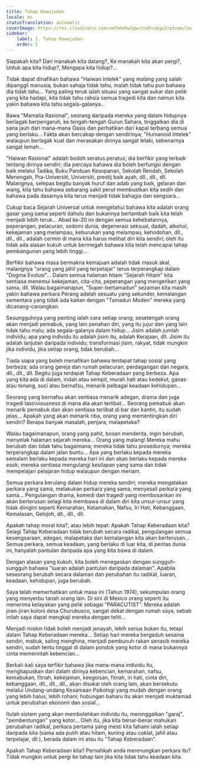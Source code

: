 ```yaml
---
title: Tahap Kewujudan
locale: ms
statusTranslation: automatic
coverImage: https://res.cloudinary.com/xmfm6mhw3gwctndtcubgx2rptnae/image/upload/v1740468922/small_cover_tratado_de_psicologia_revolucionaria_a4c0dca4e0.webp
sidebar:
    label: 1. Tahap Kewujudan
    order: 1
---
```

Siapakah kita? Dari manakah kita datang?, Ke manakah kita akan pergi?, Untuk apa kita hidup?, Mengapa kita hidup?...

Tidak dapat dinafikan bahawa "Haiwan Intelek" yang malang yang salah dipanggil manusia, bukan sahaja tidak tahu, malah tidak tahu pun bahawa dia tidak tahu... Yang paling teruk ialah situasi yang sangat sukar dan pelik yang kita hadapi, kita tidak tahu rahsia semua tragedi kita dan namun kita yakin bahawa kita tahu segala-galanya...

Bawa "Mamalia Rasional", seorang daripada mereka yang dalam hidupnya berlagak berpengaruh, ke tengah-tengah Gurun Sahara, tinggalkan dia di sana jauh dari mana-mana Oasis dan perhatikan dari kapal terbang semua yang berlaku... Fakta akan bercakap dengan sendirinya; "Humanoid Intelek" walaupun berlagak kuat dan merasakan dirinya sangat lelaki, sebenarnya sangat lemah...

"Haiwan Rasional" adalah bodoh seratus peratus; dia berfikir yang terbaik tentang dirinya sendiri; dia percaya bahawa dia boleh berfungsi dengan baik melalui Tadika, Buku Panduan Kesopanan, Sekolah Rendah, Sekolah Menengah, Pra-Universiti, Universiti, prestij baik ayah, dll., dll., dll. Malangnya, selepas begitu banyak huruf dan adab yang baik, gelaran dan wang, kita tahu bahawa sebarang sakit perut membuatkan kita sedih dan bahawa pada dasarnya kita terus menjadi tidak bahagia dan sengsara...

Cukup baca Sejarah Universal untuk mengetahui bahawa kita adalah orang gasar yang sama seperti dahulu dan bukannya bertambah baik kita telah menjadi lebih teruk... Abad ke-20 ini dengan semua kehebatannya, peperangan, pelacuran, sodomi dunia, degenerasi seksual, dadah, alkohol, kekejaman yang melampau, keburukan yang melampau, kehodohan, dll., dll., dll., adalah cermin di mana kita harus melihat diri kita sendiri; oleh itu tidak ada alasan kukuh untuk bermegah bahawa kita telah mencapai tahap pembangunan yang lebih tinggi...

Berfikir bahawa masa bermakna kemajuan adalah tidak masuk akal, malangnya "orang yang jahil yang terpelajar" terus terperangkap dalam "Dogma Evolusi"... Dalam semua halaman hitam "Sejarah Hitam" kita sentiasa menemui kekejaman, cita-cita, peperangan yang mengerikan yang sama, dll. Walau bagaimanapun, "Super-bertamadun" sezaman kita masih yakin bahawa perkara Perang adalah sesuatu yang sekunder, kemalangan sementara yang tidak ada kaitan dengan "Tamadun Moden" mereka yang dicanang-canangkan.

Sesungguhnya yang penting ialah cara setiap orang; sesetengah orang akan menjadi pemabuk, yang lain penahan diri, yang itu jujur dan yang lain tidak tahu malu; ada segala-galanya dalam hidup... Jisim adalah jumlah individu; apa yang individu itu adalah jisim itu, adalah Kerajaan, dll. Jisim itu adalah lanjutan daripada individu; transformasi jisim, rakyat, tidak mungkin jika individu, jika setiap orang, tidak berubah...

Tiada siapa yang boleh menafikan bahawa terdapat tahap sosial yang berbeza; ada orang gereja dan rumah pelacuran; perdagangan dan negara, dll., dll., dll. Begitu juga terdapat Tahap Keberadaan yang berbeza. Apa yang kita ada di dalam, indah atau sempit, murah hati atau kedekut, ganas atau tenang, suci atau bernafsu, menarik pelbagai keadaan kehidupan...

Seorang yang bernafsu akan sentiasa menarik adegan, drama dan juga tragedi lasciviousness di mana dia akan terlibat... Seorang pemabuk akan menarik pemabuk dan akan sentiasa terlibat di bar dan kantin, itu sudah jelas... Apakah yang akan menarik riba, orang yang mementingkan diri sendiri? Berapa banyak masalah, penjara, malapetaka?

Walau bagaimanapun, orang yang pahit, bosan menderita, ingin berubah, menyelak halaman sejarah mereka... Orang yang malang! Mereka mahu berubah dan tidak tahu bagaimana; mereka tidak tahu prosedurnya; mereka terperangkap dalam jalan buntu... Apa yang berlaku kepada mereka semalam berlaku kepada mereka hari ini dan akan berlaku kepada mereka esok; mereka sentiasa mengulangi kesilapan yang sama dan tidak mempelajari pelajaran hidup walaupun dengan meriam.

Semua perkara berulang dalam hidup mereka sendiri; mereka mengatakan perkara yang sama, melakukan perkara yang sama, menyesali perkara yang sama... Pengulangan drama, komedi dan tragedi yang membosankan ini akan berterusan selagi kita membawa di dalam diri kita unsur-unsur yang tidak diingini seperti Kemarahan, Ketamakan, Nafsu, Iri Hati, Kebanggaan, Kemalasan, Gelojoh, dll., dll., dll.

Apakah tahap moral kita?, atau lebih tepat: Apakah Tahap Keberadaan kita? Selagi Tahap Keberadaan tidak berubah secara radikal, pengulangan semua kesengsaraan, adegan, malapetaka dan kemalangan kita akan berterusan... Semua perkara, semua keadaan, yang berlaku di luar kita, di pentas dunia ini, hanyalah pantulan daripada apa yang kita bawa di dalam.

Dengan alasan yang kukuh, kita boleh menegaskan dengan sungguh-sungguh bahawa "luaran adalah pantulan daripada dalaman". Apabila seseorang berubah secara dalaman dan perubahan itu radikal, luaran, keadaan, kehidupan, juga berubah.

Saya telah memerhatikan untuk masa ini (Tahun 1974), sekumpulan orang yang menyerbu tanah orang lain. Di sini di Mexico orang seperti itu menerima kelayakan yang pelik sebagai "PARACUTIST". Mereka adalah jiran-jiran koloni desa Churubusco, sangat dekat dengan rumah saya, sebab inilah saya dapat mengkaji mereka dengan teliti...

Menjadi miskin tidak boleh menjadi jenayah, lebih serius bukan itu, tetapi dalam Tahap Keberadaan mereka... Setiap hari mereka bergaduh sesama sendiri, mabuk, saling menghina, menjadi pembunuh rakan senasib mereka sendiri, sudah tentu tinggal di dalam pondok yang kotor di mana bukannya cinta memerintah kebencian...

Berkali-kali saya terfikir bahawa jika mana-mana individu itu, menghapuskan dari dalam dirinya kebencian, kemarahan, nafsu, kemabukan, fitnah, kekejaman, keegoisan, fitnah, iri hati, cinta diri, kebanggaan, dll., dll., dll., akan disukai oleh orang lain, akan bersekutu melalui Undang-undang Kesamaan Psikologi yang mudah dengan orang yang lebih halus, lebih rohani; hubungan baharu itu akan menjadi muktamad untuk perubahan ekonomi dan sosial...

Itulah sistem yang akan membolehkan individu itu, meninggalkan "garaj", "pembentungan" yang kotor... Oleh itu, jika kita benar-benar mahukan perubahan radikal, perkara pertama yang mesti kita fahami ialah setiap daripada kita (sama ada putih atau hitam, kuning atau coklat, jahil atau terpelajar, dll.), berada dalam ini atau itu "Tahap Keberadaan".

Apakah Tahap Keberadaan kita? Pernahkah anda merenungkan perkara itu? Tidak mungkin untuk pergi ke tahap lain jika kita tidak tahu keadaan kita.

